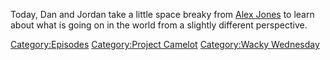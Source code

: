 {{DEFAULTSORT:
    #_EPISODE_0686:Continental Negotiations
}}{{Episode
    | title           = Continental Negotiations
    | caption         = Listen to this episode on [https://knowledgefight.libsyn.com/686-continental-negotiations Libsyn] [https://open.spotify.com/episode/0oQzbpG9FkPVExonyUQPAz Spotify], Read the [[Transcript/686: Continental Negotiations|Unofficial Transcript]], View discussion on [https://reddit.com/uypy0w Reddit]
    | episodeNumber   = 686
    | length          = 01:09:08
    | airDate         = May 27, 2022
    | episodeType     = [[:Category:Project Camelot|Project Camelot]], [[:Category:Wacky Wednesday|Wacky Wednesday]]
    | previousEpisode = [[685: Formulaic Objections Part 7]]
    | nextEpisode     = [[687: May 24, 2022]]
}}

{{Stub}}

Today, Dan and Jordan take a little space breaky from [[Alex Jones]] to learn about what is going on in the world from a slightly different perspective.

[[Category:Episodes]]
[[Category:Project Camelot]]
[[Category:Wacky Wednesday]]
